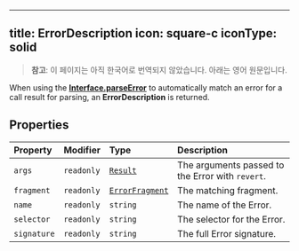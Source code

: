 <!-- AUTO-GENERATED-CONTENT:START (ENGLISH-COPY) -->
---
title: ErrorDescription
icon: square-c
iconType: solid
---

> **참고**: 이 페이지는 아직 한국어로 번역되지 않았습니다. 아래는 영어 원문입니다.

When using the [**Interface.parseError**](/ko/sdk/content/classes/Interface#parseerror) to automatically match an error for a call
result for parsing, an **ErrorDescription** is returned.

## Properties

| Property | Modifier | Type | Description |
| :------ | :------ | :------ | :------ |
| `args` | `readonly` | [`Result`](/ko/sdk/content/classes/Result) | The arguments passed to the Error with `revert`. |
| `fragment` | `readonly` | [`ErrorFragment`](/ko/sdk/content/classes/ErrorFragment) | The matching fragment. |
| `name` | `readonly` | `string` | The name of the Error. |
| `selector` | `readonly` | `string` | The selector for the Error. |
| `signature` | `readonly` | `string` | The full Error signature. |
